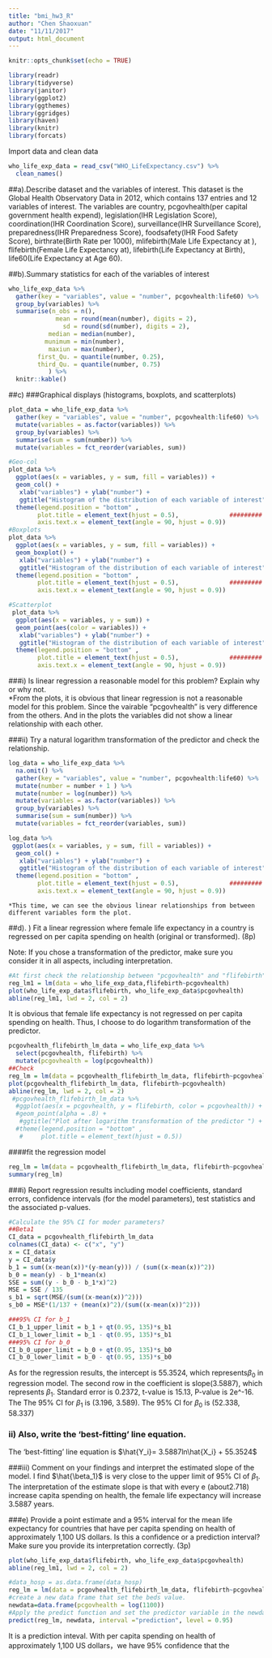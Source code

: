 ```yaml
---
title: "bmi_hw3_R"
author: "Chen Shaoxuan"
date: "11/11/2017"
output: html_document
---
```


```r
knitr::opts_chunk$set(echo = TRUE)
```

```r
library(readr)
library(tidyverse)
library(janitor)
library(ggplot2)
library(ggthemes)
library(ggridges)
library(haven)
library(knitr)
library(forcats)
```
Import data and clean data
```r
who_life_exp_data = read_csv("WHO_LifeExpectancy.csv") %>% 
  clean_names()
```

##a).Describe dataset and the variables of interest.
This dataset is the Global Health Observatory Data in 2012, which contains 137 entries and 12 variables of interest. The variables are country, pcgovhealth(per capital government health expend), legislation(IHR Legislation Score), coordination(IHR Coordination Score), surveillance(IHR Surveillance Score), preparedness(IHR Preparedness Score), foodsafety(IHR Food Safety Score), birthrate(Birth Rate per 1000), mlifebirth(Male Life Expectancy at ), flifebirth(Female Life Expectancy at), lifebirth(Life Expectancy at Birth), life60(Life Expectancy at Age 60).

##b).Summary statistics for each of the variables of interest
```r
who_life_exp_data %>% 
  gather(key = "variables", value = "number", pcgovhealth:life60) %>% 
  group_by(variables) %>% 
  summarise(n_obs = n(),
             mean = round(mean(number), digits = 2),
               sd = round(sd(number), digits = 2),
           median = median(number),
          munimum = min(number),
           maxiun = max(number),
        first_Qu. = quantile(number, 0.25),
        third_Qu. = quantile(number, 0.75)
           ) %>% 
  knitr::kable()
```

##c) 
###Graphical displays (histograms, boxplots, and scatterplots)
```r
plot_data = who_life_exp_data %>% 
  gather(key = "variables", value = "number", pcgovhealth:life60) %>% 
  mutate(variables = as.factor(variables)) %>%
  group_by(variables) %>% 
  summarise(sum = sum(number)) %>% 
  mutate(variables = fct_reorder(variables, sum))

#Geo-col
plot_data %>% 
  ggplot(aes(x = variables, y = sum, fill = variables)) +
  geom_col() +
   xlab("variables") + ylab("number") +
   ggtitle("Histogram of the distribution of each variable of interest") +
  theme(legend.position = "bottom" ,
        plot.title = element_text(hjust = 0.5),              ######### make the title in the middle 
        axis.text.x = element_text(angle = 90, hjust = 0.9))
#Boxplots
plot_data %>% 
  ggplot(aes(x = variables, y = sum, fill = variables)) +
  geom_boxplot() +
   xlab("variables") + ylab("number") +
   ggtitle("Histogram of the distribution of each variable of interest") +
  theme(legend.position = "bottom" ,
        plot.title = element_text(hjust = 0.5),              ######### make the title in the middle 
        axis.text.x = element_text(angle = 90, hjust = 0.9))

#Scatterplot
 plot_data %>% 
  ggplot(aes(x = variables, y = sum)) +
  geom_point(aes(color = variables)) +
   xlab("variables") + ylab("number") +
   ggtitle("Histogram of the distribution of each variable of interest") +
  theme(legend.position = "bottom" ,
        plot.title = element_text(hjust = 0.5),              ######### make the title in the middle 
        axis.text.x = element_text(angle = 90, hjust = 0.9))
```
###i) Is linear regression a reasonable model for this problem? Explain why or why not.  
   *From the plots, it is obvious that linear regression is not a reasonable model for this problem. Since the vairable "pcgovhealth" is very difference from the others. And in the plots the variables did not show a linear relationship with each other.
   
###ii) Try a natural logarithm transformation of the predictor and check the relationship.
```r
log_data = who_life_exp_data %>% 
  na.omit() %>% 
  gather(key = "variables", value = "number", pcgovhealth:life60) %>%
  mutate(number = number + 1 ) %>% 
  mutate(number = log(number)) %>% 
  mutate(variables = as.factor(variables)) %>% 
  group_by(variables) %>% 
  summarise(sum = sum(number)) %>% 
  mutate(variables = fct_reorder(variables, sum)) 

log_data %>% 
 ggplot(aes(x = variables, y = sum, fill = variables)) +
  geom_col() +
   xlab("variables") + ylab("number") +
   ggtitle("Histogram of the distribution of each variable of interest") +
  theme(legend.position = "bottom" ,
        plot.title = element_text(hjust = 0.5),              ######### make the title in the middle 
        axis.text.x = element_text(angle = 90, hjust = 0.9))
```

    *This time, we can see the obvious linear relationships from between different variables form the plot.

##d). ) Fit a linear regression where female life expectancy in a country is regressed on per capita spending on health (original or transformed). (8p) 

Note: If you chose a transformation of the predictor, make sure you consider it in all aspects, including interpretation. 

```r
#At first check the relationship between "pcgovhealth" and "flifebirth"
reg_lm1 = lm(data = who_life_exp_data,flifebirth~pcgovhealth)
plot(who_life_exp_data$flifebirth, who_life_exp_data$pcgovhealth)
abline(reg_lm1, lwd = 2, col = 2)
```

It is obvious that female life expectancy is not regressed on per capita spending on health. Thus, I choose to do logarithm transformation of the predictor.

```r
pcgovhealth_flifebirth_lm_data = who_life_exp_data %>% 
  select(pcgovhealth, flifebirth) %>%
  mutate(pcgovhealth = log(pcgovhealth)) 
##Check
reg_lm = lm(data = pcgovhealth_flifebirth_lm_data, flifebirth~pcgovhealth)
plot(pcgovhealth_flifebirth_lm_data, flifebirth~pcgovhealth)
abline(reg_lm, lwd = 2, col = 2)
 #pcgovhealth_flifebirth_lm_data %>% 
  #ggplot(aes(x = pcgovhealth, y = flifebirth, color = pcgovhealth)) +
  #geom_point(alpha = .8) +
   #ggtitle("Plot after logarithm transformation of the predictor ") +
  #theme(legend.position = "bottom" ,
   #     plot.title = element_text(hjust = 0.5))
```

####fit the regression model
```r
reg_lm = lm(data = pcgovhealth_flifebirth_lm_data, flifebirth~pcgovhealth)
summary(reg_lm)
```

###i) Report regression results including model coefficients, standard errors, confidence intervals (for the model parameters), test statistics and the associated p-values.

```r
#Calculate the 95% CI for moder parameters?
##Beta1
CI_data = pcgovhealth_flifebirth_lm_data 
colnames(CI_data) <- c("x", "y")
x = CI_data$x
y = CI_data$y
b_1 = sum((x-mean(x))*(y-mean(y))) / (sum((x-mean(x))^2))
b_0 = mean(y) - b_1*mean(x)
SSE = sum((y - b_0 - b_1*x)^2)
MSE = SSE / 135
s_b1 = sqrt(MSE/(sum((x-mean(x))^2)))
s_b0 = MSE*(1/137 + (mean(x)^2)/(sum((x-mean(x))^2)))

###95% CI for b_1
CI_b_1_upper_limit = b_1 + qt(0.95, 135)*s_b1
CI_b_1_lower_limit = b_1 - qt(0.95, 135)*s_b1
###95% CI for b_0
CI_b_0_upper_limit = b_0 + qt(0.95, 135)*s_b0
CI_b_0_lower_limit = b_0 - qt(0.95, 135)*s_b0

```

  As for the regression results, the intercept is 55.3524, which represents$\beta_0$ in regression model. The second row in the coefficient is slope(3.5887), which represents $\beta_1$. Standard error is 0.2372, t-value is 15.13, P-value is 2e^-16. The The 95% CI for $\beta_1$ is (3.196, 3.589). The 95% CI for  $\beta_0$ is (52.338, 58.337)

### ii) Also, write the ‘best-fitting’ line equation. 
The 'best-fitting' line equation is $\hat{Y_i}= 3.5887ln\hat{X_i} + 55.3524$

###iii) Comment on your findings and interpret the estimated slope of the model. 
I find $\hat{\beta_1}$ is very close to the upper limit of 95% CI of $\beta_1$. 
The interpretation of the estimate slope is that with every e (about2.718) increase capita spending on health, the female life expectancy will increase 3.5887 years.

###e) Provide a point estimate and a 95% interval for the mean life expectancy for countries that have per capita spending on health of approximately 1,100 US dollars. Is this a confidence or a prediction interval? Make sure you provide its interpretation correctly. (3p) 

```r
plot(who_life_exp_data$flifebirth, who_life_exp_data$pcgovhealth)
abline(reg_lm1, lwd = 2, col = 2)

#data_hosp = as.data.frame(data_hosp)
reg_lm = lm(data = pcgovhealth_flifebirth_lm_data, flifebirth~pcgovhealth)
#create a new data frame that set the beds value.
newdata=data.frame(pcgovhealth = log(1100))  
#Apply the predict function and set the predictor variable in the newdata argument. We also set the interval type as "predict", and use the default 0.95 confidence level.
predict(reg_lm, newdata, interval ="prediction", level = 0.95) 
```

It is a prediction inteval. With per capita spending on health of approximately 1,100 US dollars，we have 95% confidence that the 

